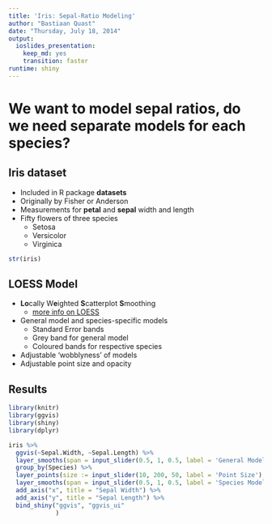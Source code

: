 ```yaml
---
title: 'Iris: Sepal-Ratio Modeling'
author: "Bastiaan Quast"
date: "Thursday, July 18, 2014"
output:
  ioslides_presentation:
    keep_md: yes
    transition: faster
runtime: shiny
---
```



# We want to model sepal ratios, do we need separate models for each species?


## Iris dataset

- Included in R package **datasets**
- Originally by Fisher or Anderson
- Measurements for **petal** and **sepal** width and length
- Fifty flowers of three species
    - Setosa
    - Versicolor
    - Virginica

```r
str(iris)
```


## LOESS Model

 - **Lo**cally W**e**ighted **S**catterplot **S**moothing
    - [more info on LOESS](http://en.wikipedia.org/wiki/Local_regression)
 - General model and species-specific models
    - Standard Error bands
    - Grey band for general model
    - Coloured bands for respective species
 - Adjustable 'wobblyness' of models
 - Adjustable point size and opacity


## Results
```r
library(knitr)
library(ggvis)
library(shiny)
library(dplyr)
```

```r
iris %>%
  ggvis(~Sepal.Width, ~Sepal.Length) %>%
  layer_smooths(span = input_slider(0.5, 1, 0.5, label = 'General Model'), se = TRUE) %>%
  group_by(Species) %>%
  layer_points(size := input_slider(10, 200, 50, label = 'Point Size'), opacity := input_slider(0.5, 1, 0.5, label = 'Point Opacity'), fill = ~Species) %>%
  layer_smooths(span = input_slider(0.5, 1, 0.5, label = 'Species Models'), fill = ~Species, se=TRUE) %>%
  add_axis("x", title = "Sepal Width") %>%
  add_axis("y", title = "Sepal Length") %>%
  bind_shiny("ggvis", "ggvis_ui"
             )
```